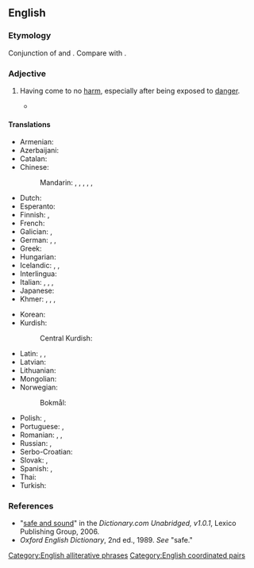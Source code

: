 ==English==

===Etymology===
Conjunction of {{m|en|safe|gloss=not in danger}} and {{m|en|sound|gloss=healthy}}. Compare with {{cog|fro|sauf et sain}}.

===Adjective===
{{en-adj|-}}

# Having come to no [[harm]], especially after being exposed to [[danger]].
#: {{syn|en|in one piece|unharmed|unhurt|uninjured|unscathed}}
#* {{RQ:Shakespeare Comedy of Errors|act=IV|scene=iv|page=96|passage=Come to the Centaur, fetch our ſtuffe from thence: / I long that we were '''ſafe and ſound''' aboord.}}

====Translations====
{{trans-top|having come to no harm}}
* Armenian: {{t-needed|hy}}
* Azerbaijani: {{t|az|sağ-salamat}}
* Catalan: {{t+|ca|sa i estalvi}}
* Chinese:
*: Mandarin: {{t+|cmn|安好|tr=ānhǎo|sc=Hani}}, {{t+|cmn|平安|tr=píng'ān|sc=Hani}}, {{t|cmn|亳髮無傷|sc=Hani}}, {{t|cmn|亳发无伤|tr=bòfāwúshāng|sc=Hani}}, {{t+|cmn|安然無恙|sc=Hani}}, {{t+|cmn|安然无恙|tr=ānránwúyàng|sc=Hani}}
* Dutch: {{t|nl|veilig en wel}}
* Esperanto: {{t|eo|sanigita kaj savita}}
* Finnish: {{t+|fi|kunnossa}}, {{t|fi|turvassa}}
* French: {{t+|fr|sain et sauf}}
* Galician: {{t|gl|san e salvo|m}}, {{t|gl|sa e salva|f}}
* German: {{t+|de|wohlbehalten}}, {{t|de|ganz und heil}}, {{t|de|gesund und munter}}
* Greek: {{t+|el|σώος και αβλαβής}}
* Hungarian: {{t|hu|ép és egészséges}}
* Icelandic: {{t|is|heill á húfi|m}}, {{t|is|heilu og höldnu}}, {{t|is|klakklaust}}
* Interlingua: {{t|ia|san e salve}}
* Italian: {{t|it|sano e salvo|m}}, {{t|it|sana e salva|f}}, {{t+|it|incolume}}, {{t+|it|indenne}}
* Japanese: {{t+|ja|無事|tr=ぶじに, buji-ni|alt=無事に|sc=Jpan}}
* Khmer: {{t|km|ដោយសោត្ថិភាព|tr=daoy saottʰe’pʰiep|sc=Khmr}}, {{t|km|ដោយសុវត្ថិភាព|tr=daoy so’vattʰe’pʰiep|sc=Khmr}}, {{t|km|សុវត្ថិភាពនិងសុខុដុម}}, {{t|km|សុខសុវត្ថិភាព}}
{{trans-mid}}
* Korean: {{t+|ko|무사하다}}
* Kurdish:
*: Central Kurdish: {{t|ckb|ساغ و سەلیم}}
* Latin: {{t|la|sani salvique}}, {{t|la|sospes}}, {{t|la|incolumis}}
* Latvian: {{t|lv|sveiks un vesels}}
* Lithuanian: {{t|lt|sveikas ir gyvas}}
* Mongolian: {{t|mn|энх тунх|sc=Cyrl}}
* Norwegian:
*: Bokmål: {{t|nb|helskinnet}}
* Polish: {{t+|pl|cały i zdrowy|m}}, {{t|pl|cała i zdrowa|f}}
* Portuguese: {{t|pt|são e salvo|m}}, {{t|pt|sã e salva|f}}
* Romanian: {{t+|ro|teafăr|m|n}}, {{t+|ro|sănătos|m|n}}, {{t|ro|teafăr și nevătămat|m|n}}
* Russian: {{t|ru|в це́лости и сохра́нности}}, {{t|ru|це́лый и невреди́мый}}
* Serbo-Croatian: {{t|sh|zdrav i čitav}}
* Slovak: {{t|sk|živý a zdravý|m}}, {{t|sk|živá a zdravá|f}}
* Spanish: {{t|es|sano y salvo|m}}, {{t|es|sana y salva|f}}
* Thai: {{t-needed|th}}
* Turkish: {{t+|tr|sağ salim}}
{{trans-bottom}}

===References===
* "[http://dictionary.reference.com/search?r=2&q=safe%20and%20sound safe and sound]" in the ''Dictionary.com Unabridged, v1.0.1'', Lexico Publishing Group, 2006.
* ''Oxford English Dictionary'', 2nd ed., 1989. ''See'' "safe."

[[Category:English alliterative phrases]]
[[Category:English coordinated pairs]]